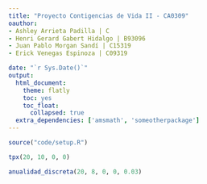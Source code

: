 ```yaml
---
title: "Proyecto Contigencias de Vida II - CA0309"
oauthor: 
- Ashley Arrieta Padilla | C
- Henri Gerard Gabert Hidalgo | B93096
- Juan Pablo Morgan Sandí | C15319
- Erick Venegas Espinoza | C09319

date: "`r Sys.Date()`"
output: 
  html_document:
    theme: flatly
    toc: yes
    toc_float:
      collapsed: true
  extra_dependencies: ['amsmath', 'someotherpackage']
---
```


```r
source("code/setup.R")
```

```r
tpx(20, 10, 0, 0)
```
```r
anualidad_discreta(20, 8, 0, 0, 0.03)
```


